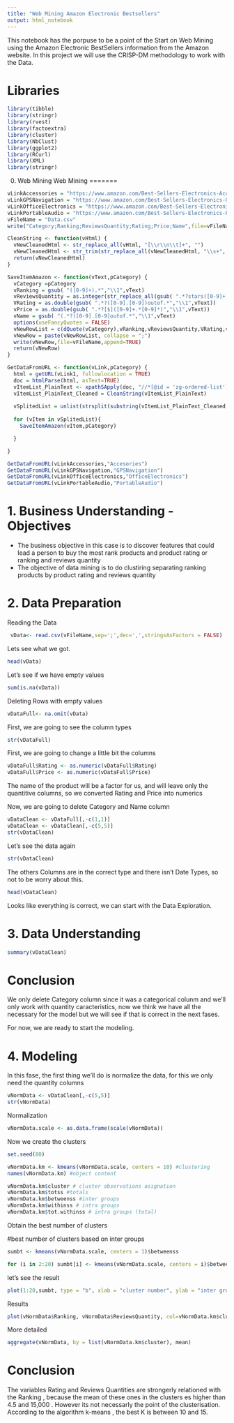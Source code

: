 ```yaml
---
title: "Web Mining Amazon Electronic Bestsellers"
output: html_notebook
---
```


This notebook has the porpuse to be a point of the Start on Web Mining using the Amazon Electronic BestSellers information from the Amazon website. In this project we will use the CRISP-DM methodology to work with the Data.

Libraries
=======
```r

library(tibble)
library(stringr)
library(rvest)
library(factoextra)
library(cluster)
library(NbClust)
library(ggplot2)
library(RCurl)
library(XML)
library(stringr)
```


0. Web Mining
Web Mining
=======
```r
vLinkAccessories = "https://www.amazon.com/Best-Sellers-Electronics-Accessories-Supplies/zgbs/electronics/281407/ref=zg_bs_nav_e_1_e"
vLinkGPSNavigation = "https://www.amazon.com/Best-Sellers-Electronics-GPS-Finders-Accessories/zgbs/electronics/172526/ref=zg_bs_nav_e_1_e"
vLinkOfficeElectronics = "https://www.amazon.com/Best-Sellers-Electronics-Office-Products/zgbs/electronics/172574/ref=zg_bs_nav_e_1_e"
vLinkPortableAudio = "https://www.amazon.com/Best-Sellers-Electronics-Portable-Audio-Video/zgbs/electronics/172623/ref=zg_bs_nav_e_1_e"
vFileName = "Data.csv"
write("Category;Ranking;ReviewsQuantity;Rating;Price;Name",file=vFileName,append=TRUE)
```

```r
CleanString <- function(vHtml) {
  vNewCleanedHtml <- str_replace_all(vHtml, "[\\r\\n\\t]+", "")
  vNewCleanedHtml <- str_trim(str_replace_all(vNewCleanedHtml, "\\s+", ""))
  return(vNewCleanedHtml)
}
```


```r
SaveItemAmazon <- function(vText,pCategory) {
  vCategory =pCategory
  vRanking = gsub( "([0-9]+).*","\\1",vText)
  vReviewsQuantity = as.integer(str_replace_all(gsub( ".*?stars([0-9]+,[0-9]+)[$].*","\\1",vText),",",""))
  VRating = as.double(gsub( ".*?([0-9].[0-9])outof.*","\\1",vText))
  vPrice = as.double(gsub( ".*?[$]([0-9]+.*[0-9]*)","\\1",vText))  
  vName = gsub( "(.*?)[0-9].[0-9]outof.*","\\1",vText)
  options(useFancyQuotes = FALSE)
  vNewRowList = c(dQuote(vCategory),vRanking,vReviewsQuantity,VRating,vPrice,dQuote(vName))
  vNewRow = paste(vNewRowList, collapse = ";")
  write(vNewRow,file=vFileName,append=TRUE)
  return(vNewRow)
}
```


```r

GetDataFromURL <- function(vLink,pCategory) {
  html = getURL(vLink1, followlocation = TRUE)
  doc = htmlParse(html, asText=TRUE)
  vItemList_PlainText <- xpathSApply(doc, "//*[@id = 'zg-ordered-list']", xmlValue,trim = TRUE)
  vItemList_PlainText_Cleaned = CleanString(vItemList_PlainText)
  
  vSplitedList = unlist(strsplit(substring(vItemList_PlainText_Cleaned,2), "#"))
  
  for (vItem in vSplitedList){
    SaveItemAmazon(vItem,pCategory)

  }

}
```

```r
GetDataFromURL(vLinkAccessories,"Accesories")
GetDataFromURL(vLinkGPSNavigation,"GPSNavigation")
GetDataFromURL(vLinkOfficeElectronics,"OfficeElectronics")
GetDataFromURL(vLinkPortableAudio,"PortableAudio")
```


1. Business Understanding - Objectives
=======
 - The business objective in this case is to discover features that could
lead a person to buy the most rank products and product rating or ranking and reviews quantity 
 - The objective of data mining is to do clustiring separating ranking products by product rating and reviews quantity 


2. Data Preparation
=======
Reading the Data
```r
 vData<- read.csv(vFileName,sep=';',dec=',',stringsAsFactors = FALSE)
```


Lets see what we got.
```r
head(vData)
```
Let's see if we have empty values
```r
sum(is.na(vData))
```

Deleting Rows with empty values
```r
vDataFull<- na.omit(vData)
```
First, we are going to see the column types
```r
str(vDataFull)
```

First, we are going to change a little bit the columns

```r
vDataFull$Rating <- as.numeric(vDataFull$Rating)
vDataFull$Price <- as.numeric(vDataFull$Price)
```
The name of the product will be a factor for us, and will leave only the quantitive columns, so we converted Rating and Price into numerics

Now, we are going to delete Category and Name column
```r
vDataClean <- vDataFull[,-c(1,1)]
vDataClean <- vDataClean[,-c(5,5)]
str(vDataClean)
```

Let's see the data again

```r
str(vDataClean)
```

The others Columns are in the correct type and there isn't Date Types, so not to be worry about this.

```r
head(vDataClean)
```

Looks like everything is correct, we can start with the Data Exploration.

3. Data Understanding
=======

```r
summary(vDataClean)
```



Conclusion 
=

We only delete Category column since it was a categorical colunm and we'll only work with quantity caracteristics, now we think we have all the necessary for the model but we will see if that is correct in the next fases. 

For now, we are ready to start the modeling.



4. Modeling
=======

In this fase, the first thing we'll do is normalize the data, for this we only need the quantity columns

```r
vNormData <- vDataClean[,-c(5,5)]
str(vNormData)
```

Normalization
```r
vNormData.scale <- as.data.frame(scale(vNormData))
```

Now we create the clusters

```r
set.seed(80)

vNormData.km <- kmeans(vNormData.scale, centers = 10) #clustering
names(vNormData.km) #object content

vNormData.km$cluster # cluster observations asignation
vNormData.km$totss #totals
vNormData.km$betweenss #inter groups
vNormData.km$withinss # intra groups
vNormData.km$tot.withinss # intra groups (total)
```
Obtain the best number of clusters

#best number of clusters based on inter groups
```r
sumbt <- kmeans(vNormData.scale, centers = 1)$betweenss

for (i in 2:20) sumbt[i] <- kmeans(vNormData.scale, centers = i)$betweenss
```

let's see the result
```r
plot(1:20,sumbt, type = "b", xlab = "cluster number", ylab = "inter groups number")
```

Results
```r
plot(vNormData$Ranking, vNormData$ReviewsQuantity, col=vNormData.km$cluster, xlab = "Ranking", ylab = "Reviews Quantity")
```


More detailed

```r
aggregate(vNormData, by = list(vNormData.km$cluster), mean)
```

Conclusion
======
The variables Rating and Reviews Quantities are strongerly relationed with the Ranking , because the mean of these ones in the clusters es higher than 4.5 and 15,000 . However its not necessarly the point of the clusterisation. According to the algorithm k-means , the best K is between 10 and 15.


